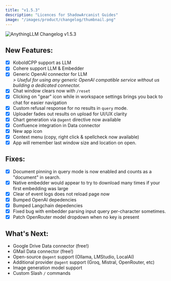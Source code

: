 ```yaml
---
title: "v1.5.3"
description: "Licences for ShadowArcanist Guides"
image: "/images/product/changelog/thumbnail.png"
---
```


<Image
  src="/images/product/changelog/thumbnail.png" 
  height={1080} 
  width={1920} 
  quality={100}
  alt="AnythingLLM Changelog v1.5.3"
/>

## New Features:

- [x] KoboldCPP support as LLM
- [x] Cohere support LLM & Embedder
- [x] Generic OpenAI connector for LLM<br/>
_> Useful for using any generic OpenAI compatible service without us building a dedicated connector._
- [x] Chat window clears now with `/reset`
- [x] Clicking on "gear" icon while in workspace settings brings you back to chat for easier navigation
- [x] Custom refusal response for no results in `query` mode.
- [x] Uploader fades out results on upload for UI/UX clarity
- [x] Chart generation via `@agent` directive now available
- [x] Confluence integration in Data connector
- [x] New app icon
- [x] Context menu (copy, right click & spellcheck now available)
- [x] App will remember last window size and location on open.

## Fixes:

- [x] Document pinning in query mode is now enabled and counts as a "document" in search.
- [x] Native embedder would appear to try to download many times if your first embedding was large
- [x] Clear of event logs does not reload page now
- [x] Bumped OpenAI depedencies
- [x] Bumped Langchain depedencies
- [x] Fixed bug with embedder parsing input query per-character sometimes.
- [x] Patch OpenRouter model dropdown when no key is present

## What's Next:

- Google Drive Data connector (free!)
- GMail Data connector (free!)
- Open-source `@agent` support (Ollama, LMStudio, LocalAI)
- Additional provider `@agent` support (Groq, Mistral, OpenRouter, etc)
- Image generation model support
- Custom Slash `/` commands